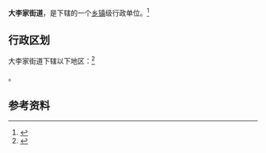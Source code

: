 {{中国乡级行政区|21/02/13/024/000}}

'''大李家街道'''，是{{PRC admin/fullname|21/02/13/024/000|3}}下辖的一个[[乡镇|乡镇]]级行政单位。<ref>{{PRC admin/ref sgc|{{PRC admin/parent|21/02/13/024/000}}}}</ref>

== 行政区划 ==

大李家街道下辖以下地区：<ref>{{PRC admin/ref sgc|21/02/13/024/000}}</ref>

{{PRC admin/children|21/02/13/024/000}}。

== 参考资料 ==

{{reflist}}

{{行政区划小作品}}
{{PRC admin/navcat|21/02/13/024/000}}